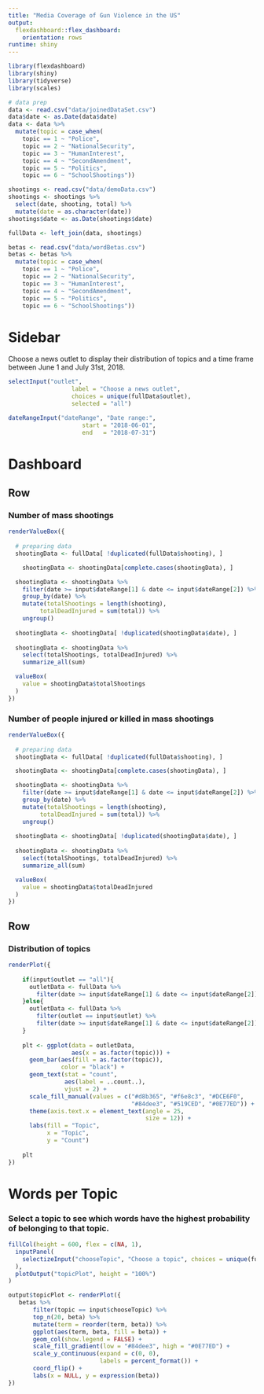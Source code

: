 ```yaml
---
title: "Media Coverage of Gun Violence in the US"
output: 
  flexdashboard::flex_dashboard:
    orientation: rows
runtime: shiny
---
```


```r
library(flexdashboard)
library(shiny)
library(tidyverse)
library(scales)

# data prep
data <- read.csv("data/joinedDataSet.csv")
data$date <- as.Date(data$date)
data <- data %>% 
  mutate(topic = case_when(
    topic == 1 ~ "Police",
    topic == 2 ~ "NationalSecurity",
    topic == 3 ~ "HumanInterest",
    topic == 4 ~ "SecondAmendment",
    topic == 5 ~ "Politics",
    topic == 6 ~ "SchoolShootings"))

shootings <- read.csv("data/demoData.csv")
shootings <- shootings %>% 
  select(date, shooting, total) %>% 
  mutate(date = as.character(date))
shootings$date <- as.Date(shootings$date)

fullData <- left_join(data, shootings)

betas <- read.csv("data/wordBetas.csv")
betas <- betas %>% 
  mutate(topic = case_when(
    topic == 1 ~ "Police",
    topic == 2 ~ "NationalSecurity",
    topic == 3 ~ "HumanInterest",
    topic == 4 ~ "SecondAmendment",
    topic == 5 ~ "Politics",
    topic == 6 ~ "SchoolShootings"))

```

Sidebar {.sidebar}
=======================================================================
Choose a news outlet to display their distribution of topics and a time frame between June 1 and July 31st, 2018.

```r
selectInput("outlet", 
                  label = "Choose a news outlet",
                  choices = unique(fullData$outlet),
                  selected = "all")

dateRangeInput("dateRange", "Date range:",
                     start = "2018-06-01",
                     end   = "2018-07-31")
```


Dashboard {data-icon="fa-bar-chart"}
=======================================================================

Row
-----------------------------------------------------------------------

### Number of mass shootings {.value-box}

```r
renderValueBox({
  
  # preparing data
  shootingData <- fullData[ !duplicated(fullData$shooting), ]

    shootingData <- shootingData[complete.cases(shootingData), ]

  shootingData <- shootingData %>%
    filter(date >= input$dateRange[1] & date <= input$dateRange[2]) %>% 
    group_by(date) %>% 
    mutate(totalShootings = length(shooting),
         totalDeadInjured = sum(total)) %>% 
    ungroup() 
    
  shootingData <- shootingData[ !duplicated(shootingData$date), ]
    
  shootingData <- shootingData %>% 
    select(totalShootings, totalDeadInjured) %>% 
    summarize_all(sum) 

  valueBox(
    value = shootingData$totalShootings
  )
})
```

### Number of people injured or killed in mass shootings {.value-box}

```r
renderValueBox({
  
  # preparing data
  shootingData <- fullData[ !duplicated(fullData$shooting), ]

  shootingData <- shootingData[complete.cases(shootingData), ]

  shootingData <- shootingData %>%
    filter(date >= input$dateRange[1] & date <= input$dateRange[2]) %>% 
    group_by(date) %>% 
    mutate(totalShootings = length(shooting),
         totalDeadInjured = sum(total)) %>% 
    ungroup() 
    
  shootingData <- shootingData[ !duplicated(shootingData$date), ]
    
  shootingData <- shootingData %>% 
    select(totalShootings, totalDeadInjured) %>% 
    summarize_all(sum) 

  valueBox(
    value = shootingData$totalDeadInjured
  )
})
```

Row
-----------------------------------------------------------------------

### Distribution of topics

```r
renderPlot({
    
    if(input$outlet == "all"){
      outletData <- fullData %>% 
        filter(date >= input$dateRange[1] & date <= input$dateRange[2])
    }else{
      outletData <- fullData %>% 
        filter(outlet == input$outlet) %>% 
        filter(date >= input$dateRange[1] & date <= input$dateRange[2])
    }
    
    plt <- ggplot(data = outletData, 
                  aes(x = as.factor(topic))) +
      geom_bar(aes(fill = as.factor(topic)),
               color = "black") +
      geom_text(stat = "count", 
                aes(label = ..count..), 
                vjust = 2) +
      scale_fill_manual(values = c("#d8b365", "#f6e8c3", "#DCE6F0", 
                                   "#84dee3", "#519CED", "#0E77ED")) +
      theme(axis.text.x = element_text(angle = 25,
                                       size = 12)) +
      labs(fill = "Topic",
           x = "Topic",
           y = "Count")
    
    plt
})
```


Words per Topic {data-icon="fa-list"}
====================================================================

### Select a topic to see which words have the highest probability of belonging to that topic.

```r

fillCol(height = 600, flex = c(NA, 1), 
  inputPanel(
    selectizeInput("chooseTopic", "Choose a topic", choices = unique(fullData$topic))
  ),
  plotOutput("topicPlot", height = "100%")
)

output$topicPlot <- renderPlot({
   betas %>%
       filter(topic == input$chooseTopic) %>%
       top_n(20, beta) %>%
       mutate(term = reorder(term, beta)) %>%
       ggplot(aes(term, beta, fill = beta)) +
       geom_col(show.legend = FALSE) +
       scale_fill_gradient(low = "#84dee3", high = "#0E77ED") +
       scale_y_continuous(expand = c(0, 0),
                          labels = percent_format()) +
       coord_flip() +
       labs(x = NULL, y = expression(beta))
})
```
